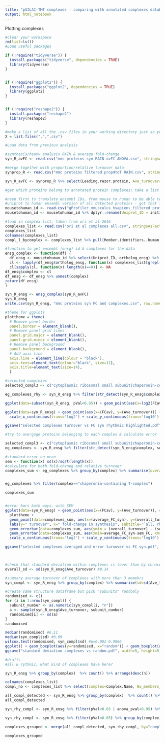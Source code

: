 ```yaml
---
title: "pSILAC-TMT complexes - comparing with annotated complexes databases, relative turnover & fold-change clustering"
output: html_notebook
---
```


Plotting complexes

```r


#clear your workspace
rm(list=ls())
#Load useful packages

if (!require("tidyverse")) {
  install.packages("tidyverse", dependencies = TRUE)
  library(tidyverse)
}


if (!require("ggplot2")) {
  install.packages("ggplot2", dependencies = TRUE)
  library(ggplot2)
}


if (!require("reshape2")) {
  install.packages("reshape2")
  library(reshape2)
} 

#make a list of all the .csv files in your working directory just so you can see what's going on
X = list.files(".",".csv")

#Load data from previous analysis

#synthesis/heavy analysis RAIN & average fold-change
syn_R_avFC <- read.csv("mmc proteins syn RAIN avFC ANOVA.csv", stringsAsFactors = F)

#merge together with proportion/relative turnover data
synprop_R <- read.csv("mmc proteins filtered propHtoT RAIN.csv", stringsAsFactors = F)

syn_R_avFC <- synprop_R %>% select(Leading.razor.protein, Ave_turnover=Av_expr) %>% merge(syn_R_avFC, by="Leading.razor.protein")

```


```r
#get which proteins belong to annotated protein complexes; take a list from Ori et al 2016 suppementary, as it combined CORUM + manual annotation (CORUM alone more redundancies & incosistencies)

#need first to translate ensembl IDs, from mouse to human to be able to match
#uniprot to human ensembl version of all detected proteins - got that from gOrth tool in gProfiler
mousetohuman_id <- read.csv("gProfiler_mmusculus_hsapiens_filtered proteins.csv", stringsAsFactors = F)
mousetohuman_id <- mousetohuman_id %>% dplyr::rename(Uniprot_ID = initial_alias)

#load in complex list, taken from ori et al 2016
complexes_list <- read.csv("ori et al complexes all.csv", stringsAsFactors = F)
complexes_list
colnames(complexes_list)
compl_l_bycomplex <- complexes_list %>% pull(Member.identifiers..human.Ensembl.gene.)

#function to get ensembl (ensg) id & complexes for the data
ensg_complex <- function(df) {
  df_ensg <- mousetohuman_id %>% select(Uniprot_ID, ortholog_ensg) %>% merge(df, by.x="Uniprot_ID", by.y="Leading.razor.protein")
  cl <- lapply(df_ensg$ortholog_ensg, function(x) complexes_list[grepl(x, complexes_list$Member.identifiers..human.Ensembl.gene.),"Complex.Name"])
  cl[sapply(cl, function(x) length(x)==0)] <- NA
df_ensg$complex <- cl
df_ensg <- df_ensg %>% unnest(complex)
return(df_ensg)
}

syn_R_ensg <- ensg_complex(syn_R_avFC)
syn_R_ensg
write.csv(syn_R_ensg, "mmc proteins syn FC and complexes.csv", row.names = F)


```


```r

#theme for ggplots
plottheme = theme(
  # Remove panel border
  panel.border = element_blank(),  
  # Remove panel grid lines
  panel.grid.major = element_blank(),
  panel.grid.minor = element_blank(),
  # Remove panel background
  panel.background = element_blank(),
  # Add axis line
  axis.line = element_line(colour = "black"),
  axis.text=element_text(colour="black", size=11),
  axis.title=element_text(size=14),
  )


```


```r
#selected complexes
selected_compl3 <- c("cytoplasmic ribosomal small subunit|chaperonin-containing T-complex|Large Drosha complex|RNA polymerase II core complex")

eg_complexes_rhy <- syn_R_ensg %>% filter(str_detect(syn_R_ensg$complex, selected_compl3)) %>% filter(pVal<0.05)

ggplot(data=subset(syn_R_ensg, pVal<0.05)) + geom_point(aes(x=log2(FCav), y=log2(Ave_turnover))) + plottheme + geom_point(data=eg_complexes, aes(label=Gene.names, x=log2(FCav), y=log2(Ave_turnover), colour=complex), cex=3) + labs(y="log2 turnover", x="log2 fold-change in synthesis", subtitle="rhythmic only")

ggplot(data=syn_R_ensg) + geom_point(aes(x=(FCav), y=(Ave_turnover))) + plottheme + geom_point(data=eg_complexes_rhy, aes(label=Gene.names, x=(FCav), y=(Ave_turnover), colour=complex), cex=3) + labs(y="relative turnover", x="fold-change in synthesis", subtitle="all, rhythmic larger") + geom_point(data=syn_R_ensg %>% filter(str_detect(syn_R_ensg$complex, selected_compl3)), aes(label=Gene.names, x=(FCav), y=(Ave_turnover), colour=complex)) + 
  scale_x_continuous(trans='log2') + scale_y_continuous(trans='log10')

ggsave("selected complexes turnover vs FC syn rhythmic highlighted.pdf", width=6, height=4)

```

```r
#try to avergage proteins belonging to each comples & calculate error

selected_compl3 <- c("cytoplasmic ribosomal small subunit|chaperonin-containing T-complex|Large Drosha complex|RNA polymerase II core complex")
eg_complexes <- syn_R_ensg %>% filter(str_detect(syn_R_ensg$complex, selected_compl3))

#standard error on mean
sem <- function(x) sd(x)/sqrt(length(x))
#calculate for both fold-chaneg and relative turnvoer
complexes_sum <- eg_complexes %>% group_by(complex) %>% summarise(overall_turnover=median(Ave_turnover), stand_dev_turnover=sd(Ave_turnover), sem_turnover=sem(Ave_turnover), average_FC_syn=mean(FCav), stand_dev_FC=sd(FCav), sem_FC=sem(FCav))


eg_complexes %>% filter(complex=="chaperonin-containing T-complex")

complexes_sum


#error bars both ways, with SEM
ggplot(data=syn_R_ensg) + geom_point(aes(x=(FCav), y=(Ave_turnover)), colour="gray66") + 
  plottheme + 
  geom_point(data=complexes_sum, aes(x=(average_FC_syn), y=(overall_turnover), colour=complex), cex=5) + 
  labs(y=" turnover", x=" fold-change in synthesis", subtitle="`all, rhythmic larger") + 
  geom_errorbar(data=complexes_sum, aes(ymin = (overall_turnover) - (sem_turnover), ymax = (overall_turnover) + (sem_turnover), xmin=average_FC_syn-sem_FC, xmax=average_FC_syn+sem_FC, x=(average_FC_syn), y=(overall_turnover), color = complex), width = .2) + 
  geom_errorbar(data=complexes_sum, aes(xmin=average_FC_syn-sem_FC, xmax=average_FC_syn+sem_FC, x=(average_FC_syn), y=(overall_turnover), color = complex), width = .2) + 
  scale_x_continuous(trans='log2') + scale_y_continuous(trans="log10") + xlim(1, 3.5)

ggsave("selected complexes averaged and error turnover vs FC syn.pdf", width=9, height=6)

   
```

```r
#check that standard deviation within complexes is lower than by chnace
overall_sd <- sd(syn_R_ensg$Ave_turnover) #0.14

#summary average turnover of complexes with more than 3 memebrs
syn_compl <- syn_R_ensg %>% group_by(complex) %>% summarise(sd=sd(Ave_turnover), n=n()) %>% na.omit() %>% filter(n>3)

#create same structure dataframe but pick "subunits" randomly
randomised <- c()
for (i in 1:nrow(syn_compl)) {
  subunit_number <- as.numeric(syn_compl[i, "n"])
  a <- sample(syn_R_ensg$Ave_turnover, subunit_number)
  randomised[i] <- sd(a)
}
randomised 

median(randomised) #0.11
median(syn_compl$sd) #0.09
wilcox.test(randomised, syn_compl$sd) #p=0.002-0.0066
ggplot() + geom_boxplot(aes(y=randomised, x="random")) + geom_boxplot(aes(y=syn_compl$sd, x="proteins detecetd in complexes")) + labs(y="standard deviation", subtitle="do proteins in complexes have more coordinated average turnover than expecetd by chance? \nyes, p=0.0066") + plottheme
ggsave("standard deviation complexes vs random.pdf", width=5, height=5)

```

```r
#drafts
#all & rythmic, what kind of complexes have here?

syn_R_ensg %>% group_by(complex)  %>% count() %>% arrange(desc(n))

colnames(complexes_list)
compl_no <- complexes_list %>% select(complex=Complex.Name, No_members_known = X..of.members)

all_compl_detected <- syn_R_ensg %>% group_by(complex)  %>% count() %>% merge(compl_no, by="complex") %>% mutate(Prop_detected=n/No_members_known) %>% arrange(desc(Prop_detected))
all_compl_detected

syn_rhy_compl <- syn_R_ensg %>% filter(pVal<0.05 | anova_pval<0.05) %>% group_by(complex)  %>% count() %>% arrange(desc(n))

syn_rhy_compl <- syn_R_ensg %>% filter(pVal<0.05) %>% group_by(complex)  %>% count() %>% arrange(desc(n))

complexes_grouped <- merge(all_compl_detected, syn_rhy_compl, by="complex", suffixes = c(".all", ".rhy")) %>% mutate(Prop_rhythmic=n.rhy/n.all) %>% filter(n.all>2) %>% arrange(desc(Prop_rhythmic))

complexes_grouped 

```

